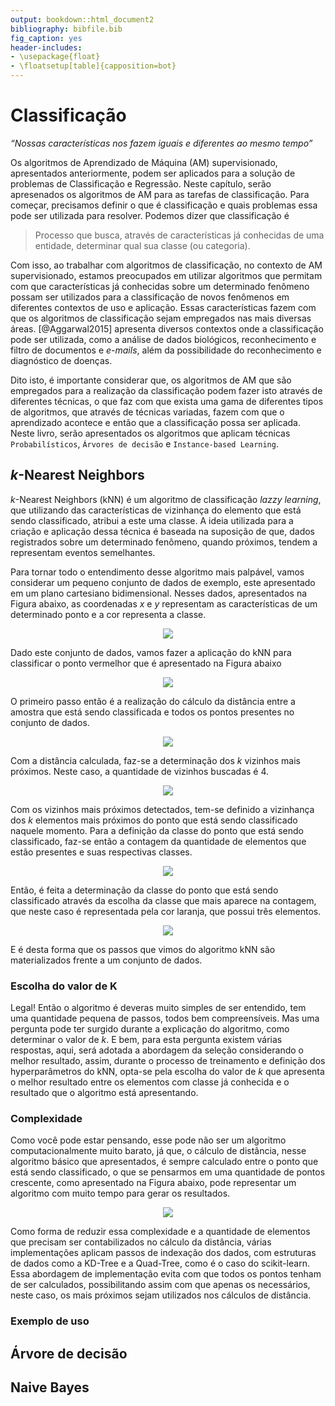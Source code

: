 ```yaml
---
output: bookdown::html_document2
bibliography: bibfile.bib
fig_caption: yes
header-includes:
- \usepackage{float}
- \floatsetup[table]{capposition=bot}
---
```


# Classificação

*"Nossas características nos fazem iguais e diferentes ao mesmo tempo"* 

Os algoritmos de Aprendizado de Máquina (AM) supervisionado, apresentados anteriormente, podem ser aplicados para a solução de problemas de Classificação e Regressão. Neste capítulo, serão apresenados os algoritmos de AM para as tarefas de classificação. Para começar, precisamos definir o que é classificação e quais problemas essa pode ser utilizada para resolver. Podemos dizer que classificação é

<!-- ToDo: Buscar uma ideia/pensamento mais simples para explicar essa parte -->
> Processo que busca, através de características já conhecidas de uma entidade, determinar qual sua classe (ou categoria).

Com isso, ao trabalhar com algoritmos de classificação, no contexto de AM supervisionado, estamos preocupados em utilizar algoritmos que permitam com que características já conhecidas sobre um determinado fenômeno possam ser utilizados para a classificação de novos fenômenos em diferentes contextos de uso e aplicação. Essas características fazem com que os algoritmos de classificação sejam empregados nas mais diversas áreas. [@Aggarwal2015] apresenta diversos contextos onde a classificação pode ser utilizada, como a análise de dados biológicos, reconhecimento e filtro de documentos e *e-mails*, além da possibilidade do reconhecimento e diagnóstico de doenças. 

<!-- ToDo: Falar de mais caracteríticas gerais dessa classde algoritmos ? Sim, falar da existência de um processo de treino e teste neste tipo de algoritmo -->
<!-- Se ao final do processo, eu perceber que a descrição de características 'gerais' ajudar no entendimento dos algoritmos, eu coloco aqui um fluxo 'padrão'. Só não coloquei pq não sei a ideia que vou acabar aplicando para a explicação dos algoritmos -->

Dito isto, é importante considerar que, os algoritmos de AM que são empregados para a realização da classificação podem fazer isto através de diferentes técnicas, o que faz com que exista uma gama de diferentes tipos de algoritmos, que através de técnicas variadas, fazem com que o aprendizado acontece e então que a classificação possa ser aplicada. Neste livro, serão apresentados os algoritmos que aplicam técnicas `Probabilísticos`, `Árvores de decisão` e `Instance-based Learning`. 
<!-- O texto que coloquei aqui é apenas um esboço e ainda será refatorado. Isso foi criado desta forma, para que eu consiga desenvolver a apresentação dos algoritmos tendo uma ideia do que tem de ser colocado aqui. -->

<!-- Figura com ícones de probabilidade, árvore de decisão e instance-based learning -->

<!-- Somente três serão apresentados -->
<!-- Acho que isso aqui pode ser substituído por uma figura e então, comentários em cima dela podem ser feitos-->
<!-- Classes de algoritmos: (Modelos probabilisticos; Decision Trees; *Instance-based Learning*) -->
<!-- ***Instance-based Learning*** -->

## *k*-Nearest Neighbors

<!-- Melhorar a explicação dessa parte inicial, falando dos problemas de k vizinhos e etc-->
<!-- Acho que aqui, antes de apresentar um exemplo visual, deve vir uma explicação do algoritmo, tipo: (i) Calcula tal coisa; (ii) Faça outra coisa... Isso ajuda a deixar mais palpável o exemplo visual que está sendo apresentado -->
<!-- A explicação das distâncias também precisa vir aqui, acredito ser bem importante (Falar e mostrar a euclidiana e alguma outra e então, indicar que para cada tipo de problema e dado pode ser aplicada alguma técnica) -->
<!-- Falar aqui da ideia de já ter dados classificados (Facilita para a explicação da clusterização) -->
*k*-Nearest Neighbors (kNN) é um algoritmo de classificação *lazzy learning*, que utilizando das características de vizinhança do elemento que está sendo classificado, atribui a este uma classe. A ideia utilizada para a criação e aplicação dessa técnica é baseada na suposição de que, dados registrados sobre um determinado fenômeno, quando próximos, tendem a representam eventos semelhantes.

<!-- ToDo: Fazer referência cruzada e parar de usar essa coisa de 'a figura abaixo'-->
Para tornar todo o entendimento desse algoritmo mais palpável, vamos considerar um pequeno conjunto de dados de exemplo, este apresentado em um plano cartesiano bidimensional. Nesses dados, apresentados na Figura abaixo, as coordenadas $x$ e $y$ representam as características de um determinado ponto e a cor representa a classe.

<center>
![](assets/1_classification/1_knn/00_dataset.jpg)
</center>

Dado este conjunto de dados, vamos fazer a aplicação do kNN para classificar o ponto vermelhor que é apresentado na Figura abaixo

<center>
![](assets/1_classification/1_knn/01_classify.jpg)
</center>

O primeiro passo então é a realização do cálculo da distância entre a amostra que está sendo classificada e todos os pontos presentes no conjunto de dados.

<center>
![](assets/1_classification/1_knn/02_distance.jpg)
</center>

Com a distância calculada, faz-se a determinação dos *k* vizinhos mais próximos. Neste caso, a quantidade de vizinhos buscadas é 4.

<center>
![](assets/1_classification/1_knn/03_neighbor.jpg)
</center>

Com os vizinhos mais próximos detectados, tem-se definido a vizinhança dos *k* elementos mais próximos do ponto que está sendo classificado naquele momento. Para a definição da classe do ponto que está sendo classificado, faz-se então a contagem da quantidade de elementos que estão presentes e suas respectivas classes.

<center>
![](assets/1_classification/1_knn/04_classcount.jpg)
</center>

Então, é feita a determinação da classe do ponto que está sendo classificado através da escolha da classe que mais aparece na contagem, que neste caso é representada pela cor laranja, que possui três elementos.

<center>
![](assets/1_classification/1_knn/05_classdefinition.jpg)
</center>

E é desta forma que os passos que vimos do algoritmo kNN são materializados frente a um conjunto de dados.

<!-- Rascunho do texto base para a apresentação do kNN-->
<!-- Conceitos gerais -->
<!-- $k$-Nearest Neighbors (kNN) é um algoritmo de classificação supervisionado que através da assimilação de elementos já classificados define a classe a qual um determinado elemento vai pertencer. -->
<!-- - Este é um algoritmo que é criado utilizando a ideia base de que os dados que representam fenômenos relacionados e por conta disso, compartilham características. -->
<!--
- Distâncias
  - Euclidean;
  - Mahalanobis
- Complexidade
-->

### Escolha do valor de K

<!--hyperparâmetros, isso já vai ter cido apresentado ao leitor antes ? -->
<!-- Usar da ideia do treino/teste, por isso, esse vai precisar ser adicionado lá em cima -->
Legal! Então o algoritmo é deveras muito simples de ser entendido, tem uma quantidade pequena de passos, todos bem compreensíveis. Mas uma pergunta pode ter surgido durante a explicação do algoritmo, como determinar o valor de *k*. E bem, para esta pergunta existem várias respostas, aqui, será adotada a abordagem da seleção considerando o melhor resultado, assim, durante o processo de treinamento e definição dos hyperparâmetros do kNN, opta-se pela escolha do valor de *k* que apresenta o melhor resultado entre os elementos com classe já conhecida e o resultado que o algoritmo está apresentando.

### Complexidade

Como você pode estar pensando, esse pode não ser um algoritmo computacionalmente muito barato, já que, o cálculo de distância, nesse algoritmo básico que apresentados, é sempre calculado entre o ponto que está sendo classificado, o que se pensarmos em uma quantidade de pontos crescente, como apresentado na Figura abaixo, pode representar um algoritmo com muito tempo para gerar os resultados.

<center>
![](assets/1_classification/1_knn/06_complexity.jpg)
</center>

Como forma de reduzir essa complexidade e a quantidade de elementos que precisam ser contabilizados no cálculo da distância, várias implementações aplicam passos de indexação dos dados, com estruturas de dados como a KD-Tree e a Quad-Tree, como é o caso do scikit-learn. Essa abordagem de implementação evita com que todos os pontos tenham de ser calculados, possibilitando assim com que apenas os necessários, neste caso, os mais próximos sejam utilizados nos cálculos de distância.

### Exemplo de uso

<!-- ToDo: Adicionar três figuras nessa parte: (i) Pouca quantidade de pontos; (ii) Quantidade média de pontos; (iii) Grande quantidade de pontos -->

<!-- Isso ajuda a pessoa a entender a escala de crescimento da complexidade -->
<!-- Escolha do K -->
<!-- Visualização do funcionamento -->
<!-- Exemplos de uso  -->

## Árvore de decisão

## Naive Bayes

